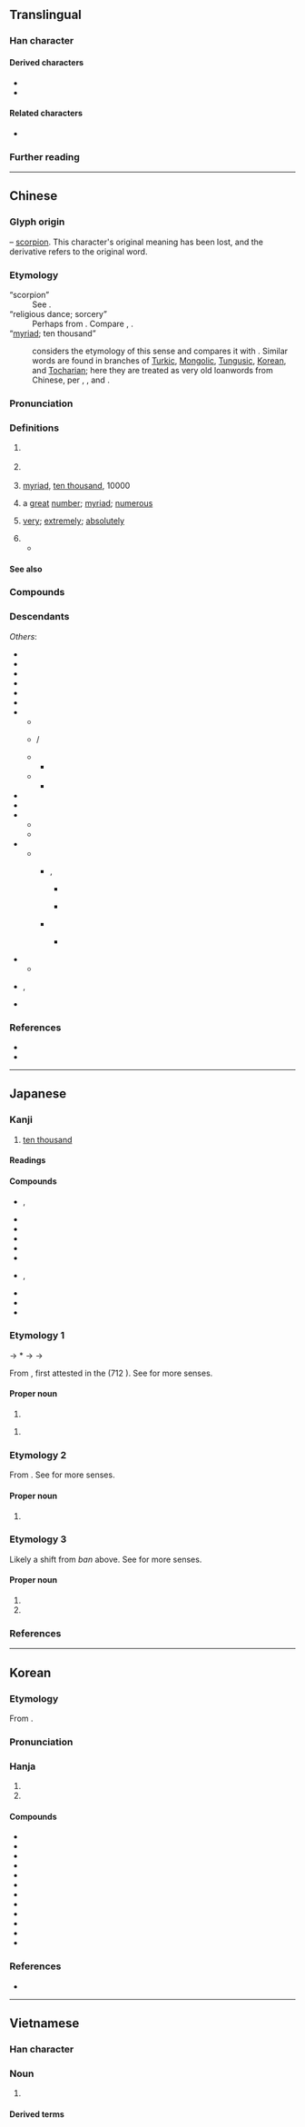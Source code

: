 {{also|万}}
{{character info}}

{{commonscat}}
==Translingual==
{{ja-forms|[[万]]|[[万]]|萬}}

===Han character===
{{Han char|rn=140|rad=艸|as=09|sn=13|snmj+=12|four=44427|canj=TWLB|ids=⿱艹禺}}

====Derived characters====
* {{l|mul|[[㒖]], [[噧]], [[𫮮]], [[𡽇]], [[𢶯]], [[澫]], [[𤢥]], [[邁]], [[𦼌]], [[𣜜]], [[燤]], [[𤛶]], [[𥖣]], [[𥜍]], [[䊪]], [[𬚑]], [[蠇]], [[䜕]], [[贎]], [[𧾗]], [[𨆣]], [[𨲴]], [[𡳱]], [[𨭬]], [[𬒪]], [[𫙽]], [[𪒪]]}}
* {{l|mul|[[勱]], [[𪵒]], [[𧄴]], [[䖁]], [[厲]], [[𫴆]], [[𭙿]], [[癘]], [[𰤅]], [[𨷈]], [[𥍈]], [[𰊶]], [[𬞒]], [[𦽳]], [[蠆]], [[躉]], [[䘍]], [[𪯁]], [[𬯥]], [[𨙗]]}}

====Related characters====
* {{l|mul|万}} {{q|Japanese [[shinjitai]] and [[Simplified Chinese]]}}

===Further reading===
{{Han ref|kx=1042.330|dkj=31339|dj=1501.060|hdz=53247.080|uh=842C}}

----

==Chinese==
{{zh-forms|s=万|alt=㸘,𤍚,𢁭,𥝄,𥝅}}
{{zh-wp|zh|yue}}

===Glyph origin===
{{Han etym}}

{{liushu|p}} – [[scorpion]]. This character's original meaning has been lost, and the derivative {{och-l|蠆}} refers to the original word.

===Etymology===
; “scorpion”
: See {{och-l|蠆}}.
; “religious dance; sorcery”
: Perhaps from {{inh|zh|sit-pro|*s-man||medicine}}. Compare {{cog|bo|སྨན||medicine; she-demons worshipped by common folk}}, {{cog|my|မန်း||utter mystic words to heal or ward off evil}}.
; “[[myriad]]; ten thousand”
: {{zh-ref|Schuessler (2007)}} considers the etymology of this sense {{der|zh|sit}} and compares it with {{cog|bo|འབུམ||hundred thousand; complete; entire; multifarious}}. Similar words are found in branches of [[Turkic]], [[Mongolic]], [[Tungusic]], [[Korean]], and [[Tocharian]]; here they are treated as very old loanwords from Chinese, per {{zh-ref|Pulleyblank (''apud'' Clauson, 1972)}}, {{zh-ref|Beckwith (2009)}}, {{zh-ref|Adams (2013)}} and {{zh-ref|Tremblay (2005)}}.

===Pronunciation===
{{zh-pron
|m=wàn
|ma=y
|m-s=wan4
|dg=ван3
|c=maan6
|ca=LL-Q9186-Luilui6666-万.wav
|c-t=man5
|g=uan5
|h=pfs=van;gd=van4
|j=van3
|mb=uāing
|md=uâng
|mn=ml,tw,ph,sg:bān
|mn-t=bhuêng7/bhuang7
|mn-t_note=bhuêng7 - Chaozhou; bhuang7 - Shantou
|w=3me,3ve
|w_note=3me - colloquial (only in {{zh-l|*萬子}}); 3ve - literary ("ten thousand", etc.)
|x=
|mc=y
|oc=y
|cat=a,num,n,adv,pn
}}

===Definitions===
{{zh-hanzi}}

# {{lb|zh|obsolete}} {{zh-original|蠆|scorpion}}
# {{lb|zh|historical}} {{n-g|A ritual dance in ancient China.}}
# [[myriad]], [[ten thousand]], 10000
#: {{zh-x|兩 萬 元|twenty thousand dollars}}
#: {{zh-x|一百 萬|one million}}
#: {{zh-x|四 萬 萬 同胞|four hundred million compatriots}}
#: {{zh-x|萬歲|ten thousand years; hooray; long live}}
# {{lb|zh|figurative}} a [[great]] [[number]]; [[myriad]]; [[numerous]]
#: {{zh-x|萬眾一心|all united}}
#: {{zh-x|排除萬難|to remove all difficulties}}
# [[very]]; [[extremely]]; [[absolutely]]
#: {{zh-x|萬不得已|out of absolute necessity; with no other choice}}
# {{surname|zh}}
#* {{zh-x|^萬 ^里 同志，原名 ^萬 ^明-禮，@1916 年 @12 月 出生 於 ^山東 省 ^東平 縣 一 個 貧民 家庭。|Comrade '''Wan''' Li was originally named '''Wan''' Mingli. In December 1916, he was born to a poor family in Dongping County, Shandong Province.|ref={{cite-journal|zh|date=23 Jul 2015|newspaper={{w|People's Daily}}|page=4|title={{lang|zh|万里同志生平}}}}}}

====See also====
{{Chinese-numbers}}

===Compounds===
{{zh-der|一擲百萬|一日萬機|一本萬利|一碧萬頃|一食萬錢|三呼萬歲|不遠萬里|人千人萬|以一持萬|以一知萬|以一馭萬|以防萬一|來千去萬|傲睨萬物|儀態萬千|儀態萬方|億萬|億萬斯年|光焰萬丈|光芒萬丈|前程萬里|劈屍萬段|力敵萬人|力敵萬夫|功流萬世|包羅萬象|十二萬分|十萬火急|十萬火速|千乘萬騎|千仇萬恨|千依萬順|千倉萬箱|千兵萬馬|千刀萬剁|千刀萬剮|千刁萬惡|千千萬萬|千叮萬囑|千呼萬喚|千咒萬罵|千喚萬喚|千妥萬妥|千妥萬當|千家萬戶|千山萬壑|千山萬水|千岐萬轍|千巖萬壑|千巖萬谷|千差萬別|千年萬載|千思萬想|千恩萬謝|千愁萬恨|千愁萬慮|千愁萬緒|千態萬狀|千挑萬選|千推萬阻|千支萬派|千方萬計|千村萬落|千條萬端|千條萬緒|千歡萬喜|千狀萬態|千狀萬端|千生萬死|千真萬真|千真萬確|千萬|千萬買鄰|千秋萬世|千秋萬代|千秋萬古|千秋萬歲|千端萬緒|千紅萬紫|千絲萬縷|千緒萬端|千般萬樣|千言萬語|千變萬化|千變萬狀|千軍萬馬|千辛萬苦|千門萬戶|千難萬險|千難萬難|千頭萬緒|咫尺萬里|天地萬物|家貲萬貫|封侯萬里|屈一伸萬|巨萬|廣廈萬間|感慨萬千|懸旌萬里|成千上萬|成千成萬|成千累萬|成千論萬|挂一漏萬|排除萬難|掛一漏萬|插架萬軸|揚名立萬|撥萬論千|撥萬輪千|數以萬計|日理萬機|日試萬言|日食萬錢|明見萬里|明鑒萬里|晴空萬里|未知萬一|柔情萬千|森羅萬象|氣象萬千|源泉萬斛|無千大萬|無千無萬|煙波萬頃|燈火萬家|牙籤萬軸|狼狽萬狀|生佛萬家|百萬|百萬之眾|百萬富翁|百萬雄兵|百萬雄師|盈千累萬|相去萬里|瞬息萬變|碎屍萬段|碧波萬頃|萬一|萬丈|萬丈深淵|萬丈竿頭|萬不及一|萬不可失|萬不失一|萬不得已|萬世|萬世一時|萬世師表|萬乘|萬乘之國|萬乘之尊|萬事|萬事亨通|萬事大吉|萬事如意|萬事皆休|萬事通|萬人之敵|萬人坑|萬人敵|萬人空巷|萬人迷|萬仞|萬代|萬代一時|萬代千秋|萬元戶|萬兒|萬兒八千|萬全|萬全之策|萬全之計|萬分|萬別千差|萬剮千刀|萬劫|萬劫不復|萬千|萬卷|萬古|萬古不滅|萬古千秋|萬古流芳|萬古留芳|萬古長春|萬古長青|萬國|萬國公報|萬國旗|萬境歸空|萬壑|萬壑爭流|萬壽|萬壽千秋|萬壽山|萬壽無疆|萬壽菊|萬夫|萬夫不當|萬夫莫敵|萬夫莫當|萬姓|萬姓統譜|萬安|萬家燈火|萬家生佛|萬寶囊|萬寶常|萬巒鄉|萬年|萬年曆|萬年青|萬幸|萬幾|萬念俱灰|萬急|萬惡|萬戶侯|萬戶千門|萬把|萬斛泉源|萬方|萬曆|萬有|萬有引力|萬望|萬機|萬步表|萬歲|萬萬歲|萬歲千秋|萬歲爺|萬碎|萬死|萬死一生|萬死不辭|萬民傘|萬水千山|萬法唯識|萬無|萬無一失|萬無失一|萬物|萬物之靈|萬狀|萬目睽睽|萬眾一心|萬石|萬福|萬萬|萬萬不可|萬萬千千|萬種|萬種風情|萬竅|萬端|萬箭攢心|萬箭穿心|萬箱|萬籟|萬籟俱寂|萬籟無聲|萬籤插架|萬紅千紫|萬紫千紅|萬緒千端|萬緒千頭|萬緣|萬縷千絲|萬聖節|萬能|萬能膠|萬能鑰匙|萬般|萬花筒|萬苦千辛|萬華|萬葉|萬言書|萬語千言|萬象|萬象包羅|萬象更新|萬象森羅|萬貫|萬貫家私|萬貫家財|萬載千秋|萬那杜|萬里|萬里之望|萬里侯|萬里同風|萬里封侯|萬里江山|萬里迢迢|萬里長城|萬里鵬程|萬里鵬翼|萬重|萬金|萬金不換|萬金之軀|萬金油|萬鈞|萬鍾|萬難|萬靈丹|萬頃|萬頃琉璃|萬頭攢動|萬馬千軍|萬馬奔騰|萬馬皆瘖|萬馬齊瘖|筆力萬鈞|紅塵萬丈|罪當萬死|罪該萬死|腰纏萬貫|莫報萬一|要千取萬|計出萬全|說千說萬|論千論萬|變化萬端|豪情萬丈|貽笑萬世|貽羞萬年|遺臭萬代|遺臭萬年|遺臭萬載|金錢萬能|鉅萬|長風萬里|雄心萬丈|雙手萬能|離題萬里|雷霆萬鈞|青錢萬選|食日萬錢|驚恐萬分|鵬程萬里|萬和|萬福店|萬店|萬家|萬電|萬橋|萬寶|萬壽橋|萬人|千岩萬壑|萬峪河|萬寨|萬松|萬榮|萬用|萬丹|萬巒|萬寧|萬中無一|萬字|雲萬|萬峰|萬源|萬丈高樓平地起}}

===Descendants===
{{CJKV||j=万|まん|j2=ばん|jt=ten thousand|만|kt=ten thousand|vạn|vt=ten thousand}}
''Others'':
<!-- * {{desc|zh|-|bor=1}} {{och-l|頭曼|tr=*doː moːn|{{w|Touman}}, the first leader (''[[chanyu]]'') of the [[Xiongnu]]}} -->
* {{desc|bor=1|pcc|faanh|t=ten thousand|Wanq|pos2=surname}}
* {{desc|hmn-pro|*wi̯aŋꟲ|t=ten thousand|bor=1}}
* {{desc|ckv|ban|t=ten thousand|bor=1}}
* {{desc|bor=1|km|ម៉ឺន|ហ្មឺន|t2=ten thousand; official rank}}
* {{desc|bor=1|lo|ໝື່ນ|ຫມື່ນ|t2=ten thousand; official rank}}
* {{desc|okm|bor=1|즈믄|tr=cumun|t=thousand}}
* {{desc|xng|ᠲᠦᠮᠡᠨ|t=ten thousand|bor=1}}
** {{desc|en|tumen|t=an army unit of 10,000 soldiers, among the ancient Mongols|bor=1}}
** {{desc|mn-kha|ᠲᠦᠮᠡ}} / {{l|mn|түм}}
** {{desc|fa|تومان|tr=tumân|bor=1}}
*** {{desc|en|toman|t=former currency of Iran|bor=1}}
** {{desc|ru|Тюмень|t=Tyumen|bor=1}}
*** {{desc|en|Tyumen|t=city in Russia|bor=1}}
* {{desc|shn|မိုၼ်ႇ|t=ten thousand|bor=1}}
* {{desc|th|หมื่น|t=ten thousand; official rank|bor=1}}
* {{desc|ine-toc-pro|bor=1}}
** {{desc|xto|tmāṃ|t=ten thousand}}
** {{desc|txb|t(u)māne|alt=t<sub>(u)</sub>māne|t=ten thousand, a myriad}}
* {{desc|tuw-pro|bor=1}}
** {{desc|mnc|ᡨᡠᠮᡝᠨ|t=ten thousand}}
*** {{desc|zh|-|bor=1}} {{zh-l|圖們|[[Tumen]], city in China}}, {{zh-l|圖們江|[[Tumen River]], boundary river between China, North Korea and Russia}}
**** {{desc|en|Tumen|t=city in China|bor=1}}
**** {{desc|ko|-|bor=1}} {{ko-l|^도문|圖們|Tumen}}
*** {{desc|okm|bor=1|투먼〮가ᇰ|tr=Thwùmén-kàng|t=Tumen River}}
**** {{desc|ko|-|bor=1}} {{ko-l|^두만강|豆滿江|Tumen River}}
* {{desc|trk-pro|*Tümen|t=ten thousand; an infinitely large number|bor=1}}
** {{desc|tr|tümen|t=ten thousand}}
* {{desc|vi|bor=1|-}} {{vi-l|muôn|𨷈|ten thousand; all, many}}, {{l|vi|man|t=ten thousand}}
* {{desc|za|fanh|t=ten thousand|bor=1}}

===References===
* {{R:yue:Hanzi}}
* {{thcwd|9891}}

{{zh-cat|Beginning}}

----

==Japanese==
{{ja-kanji forms|万|萬}}

===Kanji===
{{ja-kanji|grade=n|rs=艸09|shin=万}}

# [[ten thousand]]

====Readings====
{{ja-readings
|goon=もん
|kanon=ばん
|kanyoon=まん
|kun=よろず-<よろづ-
|nanori=かず, かつ, すすむ, たか, つむ, つもる, ま, ゆる, よし
}}

====Compounds====
{{der-top|Compounds}}
* {{ja-r|萬%子|マン%ズ}}, {{ja-r|萬%子|ワン%ズ}}
* {{ja-r|一%萬|イー%ワン}}
* {{ja-r|二%萬|リャン%ワン}}
* {{ja-r|三%萬|サン%ワン}}
* {{ja-r|四%萬|スー%ワン}}
* {{ja-r|五%萬|ウー%ワン}}
* {{ja-r|六%萬|リュー%ワン}}, {{ja-r|六%萬|ロー%ワン}}
* {{ja-r|七%萬|チー%ワン}}
* {{ja-r|八%萬|パー%ワン}}
* {{ja-r|九%萬|チュー%ワン}}
{{der-bottom}}

===Etymology 1===
{{ja-kanjitab|よろず|yomi=k}}
{{IPAfont|⟨yo<sub>2</sub>ro<sub>2</sub>du⟩}} → *{{IPAchar|/jərədu/}} → {{IPAchar|/jorod͡zu/}} → {{IPAchar|/jorozu/}}

From {{inh|ja|ojp|sort=よろず|-}}, first attested in the ''{{w|Kojiki}}'' (712 {{CE}}). See {{ja-l|万}} for more senses.

====Proper noun====
{{ja-pos|proper|shin=万|よろず|hhira=よろづ}}

# {{surname|ja|sort=よろず}}

{{ja-pos|proper|shin=万|よろづ}}

# {{surname|ja|sort=よろず}}

===Etymology 2===
{{ja-kanjitab|ばん|yomi=o}}
From {{der|ja|ltc|sort=はん|-}} {{ltc-l|萬}}. See {{ja-l|万}} for more senses.

====Proper noun====
{{ja-pos|proper|shin=万|ばん}}

# {{surname|ja|sort=はん}}

===Etymology 3===
{{ja-kanjitab|まん|yomi=o}}
Likely a shift from ''ban'' above. See {{ja-l|万}} for more senses.

====Proper noun====
{{ja-pos|proper|shin=万|まん}}

# {{given name|ja|female|sort=まん}}
# {{surname|ja|sort=まん}}

===References===
{{ja-kref
|jis=685F
|ku=7263
|shift=E4DD
|euc=E8DF
|freq=2125
|nelson=3984
|newnelson=5103
|halpern=2497
|kld=''not listed''
|heisig=2969
|tuttle=0a3.8
}}
<references/>

----

==Korean==

===Etymology===
From {{der|ko|ltc|sort=만|-}} {{ltc-l|萬}}. 
{{hanja-ety
|dk={{okm-l|먼〮|mén|link=no}}
|m={{okm-l|만〯|mǎn}}
|mh={{okm-l|일〮만〯|íl-mǎn}}
|ml=雜語#하34A
}}

===Pronunciation===
{{ko-hanja-pron|만|l=y}}

===Hanja===
{{ko-hanja-search}}
{{ko-hanja|[[일]][[만]](一萬)|만}}

# {{hanja form of|만|[[ten thousand]]}}
# {{hanja form of|만|[[myriad]]}}

====Compounds====
{{der-top3|Compounds}}
* {{ko-l|만우|萬有}}
* {{ko-l|만국|萬國}}
* {{ko-l|만약|萬若}}
* {{ko-l|만능|萬能}}
* {{ko-l|만세|萬歲}}
* {{ko-l|만물|萬物}}
* {{ko-l|만억|萬億|[[trillion]]}}
* {{ko-l|오만|五萬}}
* {{ko-l|만년필|萬年筆}}
* {{ko-l|만우절|[[April Fools' Day]]|萬愚節}}
* {{ko-l|^만리장성|萬里長城}}
* {{ko-l|만유인력|萬有引力}}
{{der-bottom}}

===References===
* {{R:hanjadoc|10427}}

----

==Vietnamese==

===Han character===
{{vi-readings|hanviet=vạn, muôn|nom=vạn, vàn, mại, vẹn, muôn|rs=艸09}}

===Noun===
{{vi-noun|sc=Hani}}

# {{han tu form of|[[vạn]], [[muôn]]|[[ten thousand]]}}

====Derived terms====
{{der3|vi
|{{vi-l|萬能|vạn năng|}}
|{{vi-l|萬事|vạn sự|}}
|{{vi-l|萬壽|vạn thọ|}}
|{{vi-l|萬歲|vạn tuế|}}
|{{vi-l|萬物|vạn vật|}}
|{{vi-l|萬不得以|vạn bất đắc dĩ|}}
|{{vi-l|萬字|chữ vạn|}}
|{{vi-l|鏡萬華|kính vạn hoa|}}
|{{vi-l|千變萬化|thiên biến vạn hoá|}}
|{{vi-l|萬不得已|vạn bất đắc dĩ|}}
|{{vi-l|萬里長城|Vạn Lí Trường Thành|}}
|{{vi-l|萬事如意|vạn sự như ý|}}
|{{vi-l|萬歲|vạn tuế|}}

}}